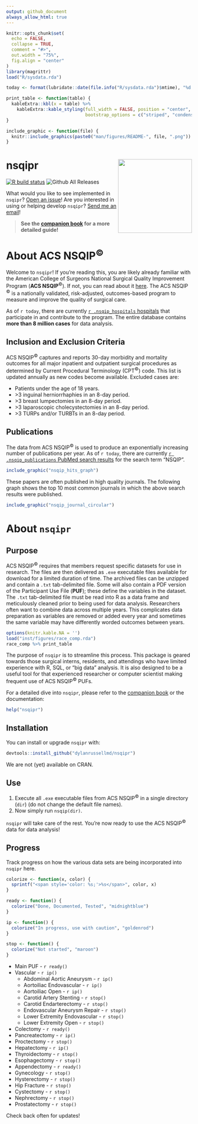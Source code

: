 ```yaml
---
output: github_document
always_allow_html: true
---
```


<!-- README.md is generated from README.Rmd. Please edit that file -->

```r
knitr::opts_chunk$set(
  echo = FALSE,
  collapse = TRUE,
  comment = "#>",
  out.width = "75%",
  fig.align = "center"
)
library(magrittr)
load("R/sysdata.rda")
```

```r
today <- format(lubridate::date(file.info("R/sysdata.rda")$mtime), "%d %B, %Y")

print_table <- function(table) {
  kableExtra::kbl(x = table) %>%
    kableExtra::kable_styling(full_width = FALSE, position = "center", 
                              bootstrap_options = c("striped", "condensed"), font_size = 14)
}

include_graphic <- function(file) {
  knitr::include_graphics(paste0("man/figures/README-", file, ".png"))
}
```

# nsqipr <img src='man/figures/hex.png' align="right" height="200"/>

<!-- badges: start -->
[![R build status](https://github.com/dylanrussellmd/nsqipr/workflows/R-CMD-check/badge.svg)](https://github.com/dylanrussellmd/nsqipr/actions)
![Github All Releases](https://img.shields.io/github/downloads/dylanrussellmd/nsqipr/total?style=plastic)
<!-- badges: end -->

What would you like to see implemented in `nsqipr`? [Open an issue](https://github.com/doctortickle/nsqipr/issues)!  Are you interested in using or helping develop `nsqipr`? [Send me an email](dyl.russell@gmail.com)!

> **See the [companion book](https://www.dylanrussellmd.com/nsqipr_book) for a more detailed guide!**

# About ACS NSQIP<sup>&copy;</sup>

Welcome to `nsqipr`! If you're reading this, you are likely already familiar with the American College of Surgeons National Surgical Quality Improvement Program (**ACS NSQIP**<sup>&copy;</sup>). If not, you can read about it [here](https://www.facs.org/quality-programs/acs-nsqip). The ACS NSQIP <sup>&copy;</sup> is a nationally validated, risk-adjusted, outcomes-based program to measure and improve the quality of surgical care. 

As of `r today`, there are currently [`r .nsqip_hospitals` hospitals](https://www.facs.org/search/nsqip-participants?allresults=) that participate in and contribute to the program. The entire database contains **more than 8 million cases** for data analysis. 

## Inclusion and Exclusion Criteria

ACS NSQIP<sup>&copy;</sup> captures and reports 30-day morbidity and mortality outcomes for all major inpatient and outpatient surgical procedures as determined by Current Procedural Terminology (CPT<sup>&copy;</sup>) code. This list is updated annually as new codes become available. Excluded cases are:
  
  * Patients under the age of 18 years.
  * \>3 inguinal herniorrhaphies in an 8-day period.
  * \>3 breast lumpectomies in an 8-day period.
  * \>3 laparoscopic cholecystectomies in an 8-day period.
  * \>3 TURPs and/or TURBTs in an 8-day period.

## Publications

The data from ACS NSQIP<sup>&copy;</sup> is used to produce an exponentially increasing number of publications per year. As of `r today`, there are currently [`r .nsqip_publications` PubMed search results](https://pubmed.ncbi.nlm.nih.gov/?term=NSQIP) for the search term "NSQIP".

```r
include_graphic("nsqip_hits_graph")
```

These papers are often published in high quality journals. The following graph shows the top 10 most common journals in which the above search results were published.

```r
include_graphic("nsqip_journal_circular")
```

# About `nsqipr`

## Purpose

ACS NSQIP<sup>&copy;</sup> requires that members request specific datasets for use in research. The files are then delivered as `.exe` executable files available for download for a limited duration of time. The archived files can be unzipped and contain a `.txt` tab-delimited file. Some will also contain a PDF version of the Participant Use File (**PUF**); these define the variables in the dataset. The `.txt` tab-delimited file must be read into R as a data frame and meticulously cleaned prior to being used for data analysis. Researchers often want to combine data across multiple years. This complicates data preparation as variables are removed or added every year and sometimes the same variable may have differently worded outcomes between years.

```r
options(knitr.kable.NA = '')
load("inst/figures/race_comp.rda")
race_comp %>% print_table
```

The purpose of `nsqipr` is to streamline this process. This package is geared towards those surgical interns, residents, and attendings who have limited experience with R, SQL, or "big data" analysis. It is also designed to be a useful tool for that experienced researcher or computer scientist making frequent use of ACS NSQIP<sup>&copy;</sup> PUFs.

For a detailed dive into `nsqipr`, please refer to the [companion book](https://www.dylanrussellmd.com/nsqipr_book) or the documentation:

```r
help("nsqipr")
```

## Installation

You can install or upgrade `nsqipr` with:

```r
devtools::install_github("dylanrussellmd/nsqipr")
```

We are not (yet) available on CRAN.

## Use

  1. Execute all `.exe` executable files from ACS NSQIP<sup>&copy;</sup> in a single directory (`dir`) (do not change the default file names). 
  2. Now simply run `nsqip(dir)`.
  
`nsqipr` will take care of the rest. You're now ready to use the ACS NSQIP<sup>&copy;</sup> data for data analysis!

## Progress

Track progress on how the various data sets are being incorporated into `nsqipr` here.

```r
colorize <- function(x, color) {
  sprintf("<span style='color: %s;'>%s</span>", color, x)
}

ready <- function() {
  colorize("Done, Documented, Tested", "midnightblue")
}

ip <- function() {
  colorize("In progress, use with caution", "goldenrod")
}

stop <- function() {
  colorize("Not started", "maroon")
}
```

- Main PUF - `r ready()` 
- Vascular - `r ip()`
  - Abdominal Aortic Aneurysm - `r ip()`
  - Aortoiliac Endovascular - `r ip()`
  - Aortoiliac Open - `r ip()`
  - Carotid Artery Stenting - `r stop()`
  - Carotid Endarterectomy - `r stop()`
  - Endovascular Aneurysm Repair - `r stop()`
  - Lower Extremity Endovascular - `r stop()`
  - Lower Extremity Open - `r stop()`
- Colectomy - `r ready()`
- Pancreatectomy - `r ip()`
- Proctectomy - `r stop()`
- Hepatectomy - `r ip()`
- Thyroidectomy - `r stop()`
- Esophagectomy - `r stop()`
- Appendectomy - `r ready()`
- Gynecology - `r stop()`
- Hysterectomy - `r stop()`
- Hip Fracture - `r stop()`
- Cystectomy - `r stop()`
- Nephrectomy - `r stop()`
- Prostatectomy - `r stop()`

Check back often for updates!
